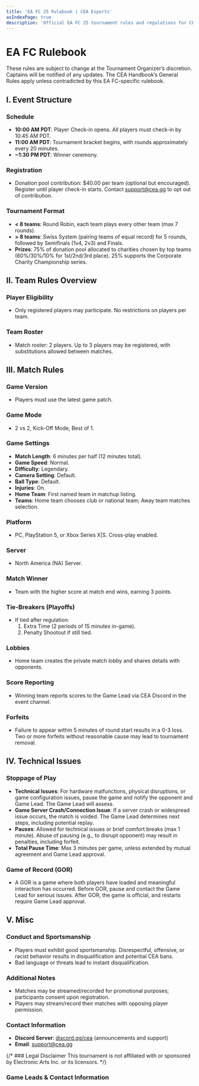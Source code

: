 ```yaml
---
title: 'EA FC 25 Rulebook | CEA Esports'
asIndexPage: true
description: 'Official EA FC 25 tournament rules and regulations for CEA Esports competitions - covering match formats, player conduct, technical requirements, and competition guidelines.'
---
```




# EA FC Rulebook

These rules are subject to change at the Tournament Organizer’s discretion. Captains will be notified of any updates. The CEA Handbook’s General Rules apply unless contradicted by this EA FC-specific rulebook.

## I. Event Structure

### Schedule
- **10:00 AM PDT**: Player Check-in opens. All players must check-in by 10:45 AM PDT.
- **11:00 AM PDT**: Tournament bracket begins, with rounds approximately every 20 minutes.
- **~1:30 PM PDT**: Winner ceremony.

### Registration
- Donation pool contribution: $40.00 per team (optional but encouraged). Register until player check-in starts. Contact [support@cea.gg](mailto:support@cea.gg) to opt out of contribution.

### Tournament Format
- **< 8 teams**: Round Robin, each team plays every other team (max 7 rounds).
- **> 8 teams**: Swiss System (pairing teams of equal record) for 5 rounds, followed by Semifinals (1v4, 2v3) and Finals.
- **Prizes**: 75% of donation pool allocated to charities chosen by top teams (60%/30%/10% for 1st/2nd/3rd place). 25% supports the Corporate Charity Championship series.

## II. Team Rules Overview

### Player Eligibility
- Only registered players may participate. No restrictions on players per team.

### Team Roster
- Match roster: 2 players. Up to 3 players may be registered, with substitutions allowed between matches.

## III. Match Rules

### Game Version
- Players must use the latest game patch.

### Game Mode
- 2 vs 2, Kick-Off Mode, Best of 1.

### Game Settings
- **Match Length**: 6 minutes per half (12 minutes total).
- **Game Speed**: Normal.
- **Difficulty**: Legendary.
- **Camera Setting**: Default.
- **Ball Type**: Default.
- **Injuries**: On.
- **Home Team**: First named team in matchup listing.
- **Teams**: Home team chooses club or national team; Away team matches selection.

### Platform
- PC, PlayStation 5, or Xbox Series X|S. Cross-play enabled.

### Server
- North America (NA) Server.

### Match Winner
- Team with the higher score at match end wins, earning 3 points.

### Tie-Breakers (Playoffs)
- If tied after regulation:
  1. Extra Time (2 periods of 15 minutes in-game).
  2. Penalty Shootout if still tied.

### Lobbies
- Home team creates the private match lobby and shares details with opponents.

### Score Reporting
- Winning team reports scores to the Game Lead via CEA Discord in the event channel.

### Forfeits
- Failure to appear within 5 minutes of round start results in a 0-3 loss. Two or more forfeits without reasonable cause may lead to tournament removal.

## IV. Technical Issues

### Stoppage of Play
- **Technical Issues**: For hardware malfunctions, physical disruptions, or game configuration issues, pause the game and notify the opponent and Game Lead. The Game Lead will assess.
- **Game Server Crash/Connection Issue**: If a server crash or widespread issue occurs, the match is voided. The Game Lead determines next steps, including potential replay.
- **Pauses**: Allowed for technical issues or brief comfort breaks (max 1 minute). Abuse of pausing (e.g., to disrupt opponent) may result in penalties, including forfeit.
- **Total Pause Time**: Max 3 minutes per game, unless extended by mutual agreement and Game Lead approval.

### Game of Record (GOR)
- A GOR is a game where both players have loaded and meaningful interaction has occurred. Before GOR, pause and contact the Game Lead for serious issues. After GOR, the game is official, and restarts require Game Lead approval.

## V. Misc

### Conduct and Sportsmanship
- Players must exhibit good sportsmanship. Disrespectful, offensive, or racist behavior results in disqualification and potential CEA bans.
- Bad language or threats lead to instant disqualification.

### Additional Notes
- Matches may be streamed/recorded for promotional purposes; participants consent upon registration.
- Players may stream/record their matches with opposing player permission.

### Contact Information
- **Discord Server**: [discord.gg/cea](https://discord.gg/cea) (announcements and support)
- **Email**: [support@cea.gg](mailto:support@cea.gg)

{/* ### Legal Disclaimer
This tournament is not affiliated with or sponsored by Electronic Arts Inc. or its licensors. */}

### Game Leads & Contact Information
  <GameLeads game="ea-fc" />

<Disclaimer game="ea-fc" className="mt-4" />
